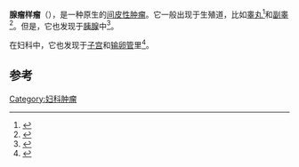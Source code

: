 {{medical}}
{{Infobox Disease
 | Name           = 腺瘤样瘤
 | Image          = Adenomatoid tumour -b- very high mag.jpg
 | Caption        = 高度显微镜下的腺瘤样瘤
 | DiseasesDB     = 
 | ICD10          = 
 | ICD9           = 
 | ICDO           = 9054/0
 | OMIM           = 
 | MedlinePlus    = 
 | eMedicineSubj  = 
 | eMedicineTopic = 
 | MeshID         = D018254
}}
'''腺瘤样瘤'''（{{lang-en|Adenomatoid tumor}}），是一种原生的[[间皮性|间皮性]][[肿瘤|肿瘤]]。它一般出现于生殖道，比如[[睾丸|睾丸]]<ref>{{cite journal |author=Williams SB, Han M, Jones R, Andrawis R |title=Adenomatoid tumor of the testes |url=https://archive.org/details/sim_urology_2004-04_63_4/page/779 |journal=Urology |volume=63 |issue=4 |pages=779–81 |year=2004 |pmid=15072910 |doi=10.1016/j.urology.2003.11.035}}</ref>和[[副睾|副睾]]<ref name="titleAdenomatoid tumor of the epididymis">{{cite web |url=http://www.gfmer.ch/selected_images_v2/detail_list.php?cat1=6&cat3=139&stype=d |title=Adenomatoid tumor of the epididymis |accessdate=2007-12-15 |format= |work= |deadurl=yes |archiveurl=https://web.archive.org/web/20070615013911/http://www.gfmer.ch/selected_images_v2/detail_list.php?cat1=6&cat3=139&stype=d |archivedate=2007-06-15 }}</ref>。但是，它也发现于[[胰腺|胰腺]]中<ref name="titleModern Pathology - Adenomatoid Tumor of the Pancreas: A Case Report with Comparison of Histology and Aspiration Cytology">{{cite journal |author=Overstreet K, Wixom C, Shabaik A, Bouvet M, Herndier B |title=Adenomatoid tumor of the pancreas: a case report with comparison of histology and aspiration cytology |journal=Mod Pathol. |volume=16 |issue=6 |pages=613–7 |pmid=12808068 |doi=10.1097/01.MP.0000072803.37527.C8 |url=http://www.nature.com/modpathol/journal/v16/n6/full/3880812a.html |date=Jun 2003 |access-date=2013-10-30 |archive-date=2016-03-07 |archive-url=https://web.archive.org/web/20160307111315/http://www.nature.com/modpathol/journal/v16/n6/full/3880812a.html |dead-url=no }}</ref>。

在妇科中，它也发现于[[子宫|子宫]]和[[输卵管|输卵管]]里<ref>{{cite journal |author=Huang CC, Chang DY, Chen CK, Chou YY, Huang SC |title=Adenomatoid tumor of the female genital tract |journal=Int J Gynaecol Obstet |volume=50 |issue=3 |pages=275–80 |pmid=8543111 |doi=10.1016/0020-7292(95)02453-J |url=http://linkinghub.elsevier.com/retrieve/pii/002072929502453J |date=Sep 1995 |access-date=2013-10-30 |archive-date=2019-12-15 |archive-url=https://web.archive.org/web/20191215184932/https://linkinghub.elsevier.com/retrieve/pii/002072929502453J |dead-url=no }}</ref>。

==参考==
{{reflist}}
{{女性生殖道肿瘤}}
[[Category:妇科肿瘤|Category:妇科肿瘤]]